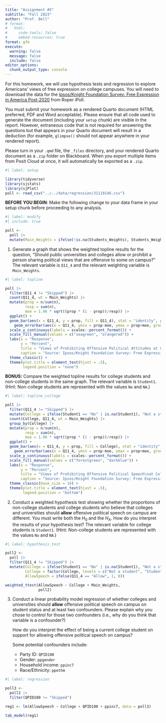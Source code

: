 ```yaml
---
title: "Assignment #5"
subtitle: "Fall 2023"
author: "Prof. Bell"
# format:
#   html:
#     code-tools: false
#     embed-resources: true
format: gfm
execute:
  warning: false
  message: false
  include: false
editor_options: 
  chunk_output_type: console
---
```


For this homework, we will use hypothesis tests and regression to explore Americans' views of free expression on college campuses. You will need to download the data for the [Ipsos/Knight Foundation Survey: Free Expression in America Post-2020](https://doi.org/10.25940/ROPER-31119146) from Roper iPoll.

You must submit your homework as a rendered Quarto document (HTML preferred, PDF and Word acceptable). Please ensure that all code used to generate the document (including your `setup` chunk) are visible in the report. However, extraneous code that is not required for answering the questions but that appears in your Quarto document will result in a deduction (for example, `glimpse()` should not appear anywhere in your rendered report).

Please turn in your `.qmd` file, the `_files` directory, and your rendered Quarto document as a `.zip` folder on Blackboard. When you export multiple items from Posit Cloud at once, it will automatically be exported as a `.zip`.

```r
#| label: setup

library(tidyverse)
library(sjstats)
library(sjPlot)
poll <- read_csv("../../data/regression/31119146.csv")
```

**BEFORE YOU BEGIN**: Make the following change to your data frame in your setup chunk before proceeding to any analysis.

```r
#| label: modify
#| include: true

poll <- 
  poll |>
  mutate(Main_Weights = ifelse(!is.na(Students_Weights), Students_Weights, Main_Weights))
```

1. Generate a graph that shows the weighted topline results for the question, "Should public universities and colleges allow or prohibit a person sharing political views that are offensive to some on campus?" The relevant variable is `Q11_4` and the relevant weighting variable is `Main_Weights`.

```r
#| label: topline

poll |>
  filter(Q11_4 != "Skipped") |>
  count(Q11_4, wt = Main_Weights) |>
  mutate(prop = n/sum(n),
         resp = sum(n),
         moe = 1.96 * sqrt((prop * (1 - prop))/resp)) |>
  ggplot() +
  geom_bar(aes(x = Q11_4, y = prop, fill = Q11_4), stat = "identity", position = "dodge") +
    geom_errorbar(aes(x = Q11_4, ymin = prop-moe, ymax = prop+moe, group = Q11_4), position = position_dodge(.9), width = .2) +
  scale_y_continuous(labels = scales::percent_format()) +
  scale_fill_manual(values = c("seagreen", "orangered")) +
  labs(x = "Response",
       y = "Percent",
       title = "Views of Prohibiting Offensive Political Attitudes at Colleges and Universities",
       caption = "Source: Ipsos/Knight Foundation Survey: Free Expression in America Post-2020") +
  theme_classic() +
  theme(plot.title = element_text(hjust = .5),
        legend.position = "none")
```

**BONUS:** Compare the weighted topline results for college students and non-college students in the same graph. The relevant variable is `Student1`. (Hint: Non-college students are represented with the values `No` and `NA`.)
    
```r
#| label: topline_college

poll |>
  filter(Q11_4 != "Skipped") |>
  mutate(College = ifelse(Student1 == "No" | is.na(Student1), "Not a student", "Student")) |>
  count(College, Q11_4, wt = Main_Weights) |>
  group_by(College) |>
  mutate(prop = n/sum(n),
         resp = sum(n),
         moe = 1.96 * sqrt((prop * (1 - prop))/resp)) |>
  ggplot() +
  geom_bar(aes(x = Q11_4, y = prop, fill = College), stat = "identity", position = "dodge") +
    geom_errorbar(aes(x = Q11_4, ymin = prop-moe, ymax = prop+moe, group = College), position = position_dodge(.9), width = .2) +
  scale_y_continuous(labels = scales::percent_format()) +
  scale_fill_manual(values = c("forestgreen", "darkblue")) +
  labs(x = "Response",
       y = "Percent",
       title = "Views of Prohibiting Offensive Political Speech\nat Colleges and Universities",
       caption = "Source: Ipsos/Knight Foundation Survey: Free Expression in America Post-2020") +
  theme_classic(base_size = 16) +
  theme(plot.title = element_text(hjust = .5),
        legend.position = "bottom")
```

2. Conduct a weighted hypothesis test showing whether the proportions of non-college students and college students who believe that colleges and universities should **allow** offensive political speech on campus are different. You must write both the $H_0$ and the $H_A$. How do you interpret the results of your hypothesis test? The relevant variable for college students is `Student1`. (Hint: Non-college students are represented with the values `No` and `NA`.)

```r
#| label: hypothesis_test

poll2 <-
  poll |>
  filter(Q11_4 != "Skipped") |>
  mutate(College = ifelse(Student1 == "No" | is.na(Student1), "Not a student", "Student"),
         College = factor(College, levels = c("Not a student", "Student")),
         AllowSpeech = ifelse(Q11_4 == "Allow", 1, 0))

weighted_ttest(AllowSpeech ~ College + Main_Weights,
               poll2)
```

3. Conduct a linear probability model regression of whether colleges and universities should **allow** offensive political speech on campus on student status and at least two confounders. Please explain why you chose to control for those two confounders (i.e., why do you think that variable is a confounder?)

    How do you interpret the effect of being a current college student on support for allowing offensive political speech on campus?

    Some potential confounders include:

    * Party ID: `QPID100`
    * Gender: `ppgender`
    * Household income: `ppinc7`
    * Race/Ethnicity: `ppethm`

```r
#| label: regression

poll3 <-
  poll2 |>
  filter(QPID100 != "Skipped")

reg1 <- lm(AllowSpeech ~ College + QPID100 + ppinc7, data = poll3)

tab_model(reg1)
```